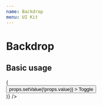 ```yaml
---
name: Backdrop
menu: UI Kit
---
```




# Backdrop

## Basic usage

<Playground>
  <Container
    state={{ value: false }}
    render={props => (
      <div>
        <Backdrop active={props.value} />
        <Button
          variant="filled"
          color="primary"
          onClick={() => props.setValue(!props.value)}
        >
          Toggle
        </Button>
      </div>
    )}
  />
</Playground>
